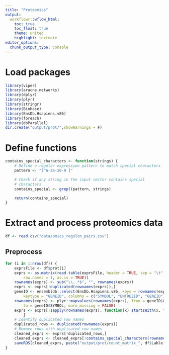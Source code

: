 ```yaml
---
title: "Proteomics"
output:
  workflowr::wflow_html:
    toc: true
    toc_float: true
    theme: united
    highlight: textmate
editor_options:
  chunk_output_type: console
---
```


# Load packages
```r
library(viper)
library(aracne.networks)
library(dplyr)
library(plyr)
library(stringr)
library(Biobase)
library(EnsDb.Hsapiens.v86)
library(foreach)
library(doParallel)
dir.create("output/prot/",showWarnings = F)
```

# Define functions
```r
contains_special_characters <- function(strings) {
    # Define a regular expression pattern to match special characters
    pattern <- "[^A-Za-z0-9 ]"

    # Check if any string in the input vector contains special
    # characters
    contains_special <- grepl(pattern, strings)

    return(contains_special)
}
```

# Extract and process proteomics data

```r
df <- read.csv("data/omics_regulon_pairs.csv")
```

## Preprocess
```r
for (i in 1:nrow(df)) {
    exprsFile <- df$prot[i]
    exprs <- as.matrix(read.table(exprsFile, header = TRUE, sep = "\t",
        row.names = 1, as.is = TRUE))
    rownames(exprs) <- sub("\\..*$", "", rownames(exprs))
    exprs <- exprs[!duplicated(rownames(exprs)),]
    geneID <- ensembldb::select(EnsDb.Hsapiens.v86, keys = rownames(exprs),
        keytype = "GENEID", columns = c("SYMBOL", "ENTREZID", "GENEID"))
    rownames(exprs) <- plyr::mapvalues(rownames(exprs), from = geneID$GENEID,
        to = geneID$SYMBOL, warn_missing = FALSE)
    exprs <- exprs[!sapply(rownames(exprs), function(x) startsWith(x, "ENSG")),
        ]
    # Identify duplicated row names
    duplicated_rows <- duplicated(rownames(exprs))
    # Remove rows with duplicated row names
    cleaned_exprs <- exprs[!duplicated_rows,]
    cleaned_exprs <- cleaned_exprs[!contains_special_characters(rownames(cleaned_exprs)),]
    saveRDS(cleaned_exprs, paste("output/prot/count_matrix_", df$Lable[i], ".RDS", sep = ""))
}
```
